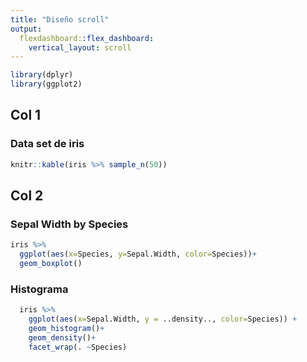 ```yaml
---
title: "Diseño scroll"
output: 
  flexdashboard::flex_dashboard:
    vertical_layout: scroll
---
```

```r
library(dplyr)
library(ggplot2)
```



Col 1
---------------------

### Data set de iris
```r
knitr::kable(iris %>% sample_n(50))
```



Col 2 
---------------------


### Sepal Width by Species
```r
iris %>% 
  ggplot(aes(x=Species, y=Sepal.Width, color=Species))+
  geom_boxplot()

```

### Histograma

```r
  iris %>%
    ggplot(aes(x=Sepal.Width, y = ..density.., color=Species)) +
    geom_histogram()+
    geom_density()+
    facet_wrap(. ~Species)
```


